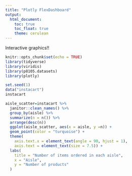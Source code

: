```yaml
---
title: "Plotly FlexDashboard"
output: 
  html_document:
    toc: true
    toc_float: true
    theme: cerulean
---
```


Interactive graphics!!

```r
knitr::opts_chunk$set(echo = TRUE)
library(tidyverse)
library(viridis)
library(p8105.datasets)
library(plotly)
```

```r
set.seed(1)
data("instacart")
instacart

aisle_scatter=instacart %>%
  janitor::clean_names() %>%
  group_by(aisle) %>%
  summarize(n = n()) %>%
  arrange(desc(n))
  ggplot(aisle_scatter, aes(x = aisle, y =n)) +
  geom_point(color = "turquoise") +
  theme(
    axis.text.x = element_text(angle = 90, hjust = 1), 
    axis.text = element_text(size = 7.5)) +
  labs(
    title = "Number of items ordered in each aisle",
    x = "Aisle",
    y = "Number of products"
  )
```

